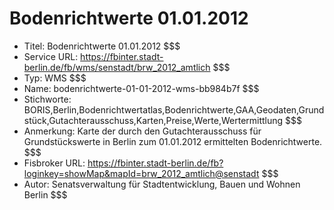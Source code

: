 # Bodenrichtwerte 01.01.2012
- Titel: Bodenrichtwerte 01.01.2012 $$$
- Service URL: https://fbinter.stadt-berlin.de/fb/wms/senstadt/brw_2012_amtlich $$$
- Typ: WMS $$$
- Name: bodenrichtwerte-01-01-2012-wms-bb984b7f $$$
- Stichworte: BORIS,Berlin,Bodenrichtwertatlas,Bodenrichtwerte,GAA,Geodaten,Grundstück,Gutachterausschuss,Karten,Preise,Werte,Wertermittlung $$$
- Anmerkung: Karte der durch den Gutachterausschuss für Grundstückswerte in Berlin zum 01.01.2012 ermittelten Bodenrichtwerte. $$$
- Fisbroker URL: https://fbinter.stadt-berlin.de/fb?loginkey=showMap&mapId=brw_2012_amtlich@senstadt $$$
- Autor: Senatsverwaltung für Stadtentwicklung, Bauen und Wohnen Berlin $$$
